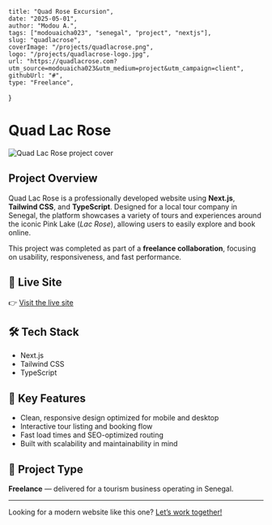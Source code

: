     title: "Quad Rose Excursion",
    date: "2025-05-01",
    author: "Modou A.",
    tags: ["modouaicha023", "senegal", "project", "nextjs"],
    slug: "quadlacrose",
    coverImage: "/projects/quadlacrose.png",
    logo: "/projects/quadlacrose-logo.jpg",
    url: "https://quadlacrose.com?utm_source=modouaicha023&utm_medium=project&utm_campaign=client",
    githubUrl: "#",
    type: "Freelance",
}


# Quad Lac Rose

<Image
  src="/projects/quadlacrose.png"
  alt="Quad Lac Rose project cover"
  width={1200}
  height={630}
  priority
/>

## Project Overview

Quad Lac Rose is a professionally developed website using **Next.js**, **Tailwind CSS**, and **TypeScript**. Designed for a local tour company in Senegal, the platform showcases a variety of tours and experiences around the iconic Pink Lake (*Lac Rose*), allowing users to easily explore and book online.

This project was completed as part of a **freelance collaboration**, focusing on usability, responsiveness, and fast performance.

## 🔗 Live Site

👉 [Visit the live site](https://quadlacrose.com?utm_source=modouaicha023&utm_medium=project&utm_campaign=client)

## 🛠️ Tech Stack

<ul>
  <li>Next.js</li>
  <li>Tailwind CSS</li>
  <li>TypeScript</li>
</ul>

## 📌 Key Features

- Clean, responsive design optimized for mobile and desktop
- Interactive tour listing and booking flow
- Fast load times and SEO-optimized routing
- Built with scalability and maintainability in mind

## 📁 Project Type

**Freelance** — delivered for a tourism business operating in Senegal.

---

Looking for a modern website like this one? [Let’s work together!](mailto:modouaichadiop@gmail.com)
